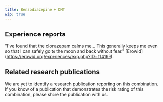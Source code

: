 ---
title: Benzodiazepine + DMT
wip: true
---

## Experience reports
"I've found that the clonazepam calms me... This generally keeps me even so that I can safely go to the moon and back without fear." [Erowid] (https://erowid.org/experiences/exp.php?ID=114199).

## Related research publications
We are yet to identify a research publication reporting on this combination. If you know of a publication that demonstrates the risk rating of this combination, please share the publication with us.
